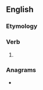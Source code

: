 ==English==

===Etymology===
{{suffix|en|study|eth}}

===Verb===
{{head|en|verb form}}

# {{en-archaic third-person singular of|study}}

===Anagrams===
* {{anagrams|en|teuthids}}